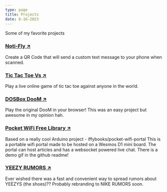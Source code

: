 ```yaml
---
type: page
title: Projects
date: 6-16-2023
---
```


Some of my favorite projects

### [Noti-Fly ↗ ](https://noti-fly.vercel.app/)

Create a QR Code that will send a custom text message to your phone when scanned.

### [Tic Tac Toe Vs ↗ ](https://tic-tac-toe-vs.up.railway.app/)

Play a live online game of tic tac toe against anyone in the world.

### [DOSBox DooM ↗ ](https://dosbox-doom.up.railway.app/)

Play the original DooM in your browser! This was an easy project but awesome in my opinion hah.

### [Pocket WiFi Free Library ↗ ](https://github.com/motherbrainn/pocket-wifi-free-library/)

Based on a really cool Arduino project - iffybooks/pocket-wifi-portal
This is a portable wifi portal made to be hosted on a Wesmos D1 mini board. The portal can host articles and has a websocket powered live chat.
There is a demo gif in the github readme!

### [YEEZY RUMORS ↗ ](https://yeezy-rumors-production.up.railway.app/)

Ever wished there was a fast and convenient way to spread rumors about YEEZYS (the shoes)?? Probably
rebranding to NIKE RUMORS soon.
